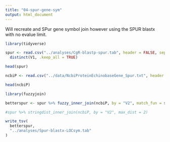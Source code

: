 ```yaml
---
title: "04-spur-gene-sym"
output: html_document
---
```



Will recreate and SPur gene symbol join however using the SPUR blastx with no evalue limit.


```r
library(tidyverse)
```


```r

spur <- read.csv("../analyses/CgR-blastp-spur.tab", header = FALSE, sep="\t") %>%
  distinct(V1, .keep_all = TRUE)
```


```r
head(spur)
```


```r
ncbiP <- read.csv("../data/NcbiProteinEchinobaseGene_Spur.txt", header = FALSE, sep="\t")

head(ncbiP)
```
```r
library(fuzzyjoin)

```



```r
betterspur <- spur %>% fuzzy_inner_join(ncbiP, by = "V2", match_fun = str_detect)

```

```r
#spur %>% stringdist_inner_join(ncbiP, by = "V2", max_dist = 2)
```



```r
write_tsv(
  betterspur,
  "../analyses/Spur-blastx-LOCsym.tab"
)

```
